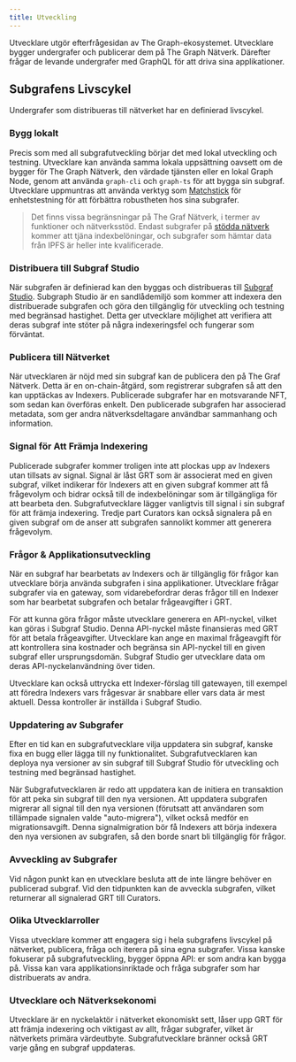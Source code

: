 ```yaml
---
title: Utveckling
---
```


Utvecklare utgör efterfrågesidan av The Graph-ekosystemet. Utvecklare bygger undergrafer och publicerar dem på The Graph Nätverk. Därefter frågar de levande undergrafer med GraphQL för att driva sina applikationer.

## Subgrafens Livscykel

Undergrafer som distribueras till nätverket har en definierad livscykel.

### Bygg lokalt

Precis som med all subgrafutveckling börjar det med lokal utveckling och testning. Utvecklare kan använda samma lokala uppsättning oavsett om de bygger för The Graph Nätverk, den värdade tjänsten eller en lokal Graph Node, genom att använda `graph-cli` och `graph-ts` för att bygga sin subgraf. Utvecklare uppmuntras att använda verktyg som [Matchstick](https://github.com/LimeChain/matchstick) för enhetstestning för att förbättra robustheten hos sina subgrafer.

> Det finns vissa begränsningar på The Graf Nätverk, i termer av funktioner och nätverksstöd. Endast subgrafer på [stödda nätverk](/developing/supported-networks) kommer att tjäna indexbelöningar, och subgrafer som hämtar data från IPFS är heller inte kvalificerade.

### Distribuera till Subgraf Studio

När subgrafen är definierad kan den byggas och distribueras till [Subgraf Studio](https://thegraph.com/docs/en/deploying/subgraph-studio-faqs/). Subgraph Studio är en sandlådemiljö som kommer att indexera den distribuerade subgrafen och göra den tillgänglig för utveckling och testning med begränsad hastighet. Detta ger utvecklare möjlighet att verifiera att deras subgraf inte stöter på några indexeringsfel och fungerar som förväntat.

### Publicera till Nätverket

När utvecklaren är nöjd med sin subgraf kan de publicera den på The Graf Nätverk. Detta är en on-chain-åtgärd, som registrerar subgrafen så att den kan upptäckas av Indexers. Publicerade subgrafer har en motsvarande NFT, som sedan kan överföras enkelt. Den publicerade subgrafen har associerad metadata, som ger andra nätverksdeltagare användbar sammanhang och information.

### Signal för Att Främja Indexering

Publicerade subgrafer kommer troligen inte att plockas upp av Indexers utan tillsats av signal. Signal är låst GRT som är associerat med en given subgraf, vilket indikerar för Indexers att en given subgraf kommer att få frågevolym och bidrar också till de indexbelöningar som är tillgängliga för att bearbeta den. Subgrafutvecklare lägger vanligtvis till signal i sin subgraf för att främja indexering. Tredje part Curators kan också signalera på en given subgraf om de anser att subgrafen sannolikt kommer att generera frågevolym.

### Frågor & Applikationsutveckling

När en subgraf har bearbetats av Indexers och är tillgänglig för frågor kan utvecklare börja använda subgrafen i sina applikationer. Utvecklare frågar subgrafer via en gateway, som vidarebefordrar deras frågor till en Indexer som har bearbetat subgrafen och betalar frågeavgifter i GRT.

För att kunna göra frågor måste utvecklare generera en API-nyckel, vilket kan göras i Subgraf Studio. Denna API-nyckel måste finansieras med GRT för att betala frågeavgifter. Utvecklare kan ange en maximal frågeavgift för att kontrollera sina kostnader och begränsa sin API-nyckel till en given subgraf eller ursprungsdomän. Subgraf Studio ger utvecklare data om deras API-nyckelanvändning över tiden.

Utvecklare kan också uttrycka ett Indexer-förslag till gatewayen, till exempel att föredra Indexers vars frågesvar är snabbare eller vars data är mest aktuell. Dessa kontroller är inställda i Subgraf Studio.

### Uppdatering av Subgrafer

Efter en tid kan en subgrafutvecklare vilja uppdatera sin subgraf, kanske fixa en bugg eller lägga till ny funktionalitet. Subgrafutvecklaren kan deploya nya versioner av sin subgraf till Subgraf Studio för utveckling och testning med begränsad hastighet.

När Subgrafutvecklaren är redo att uppdatera kan de initiera en transaktion för att peka sin subgraf till den nya versionen. Att uppdatera subgrafen migrerar all signal till den nya versionen (förutsatt att användaren som tillämpade signalen valde "auto-migrera"), vilket också medför en migrationsavgift. Denna signalmigration bör få Indexers att börja indexera den nya versionen av subgrafen, så den borde snart bli tillgänglig för frågor.

### Avveckling av Subgrafer

Vid någon punkt kan en utvecklare besluta att de inte längre behöver en publicerad subgraf. Vid den tidpunkten kan de avveckla subgrafen, vilket returnerar all signalerad GRT till Curators.

### Olika Utvecklarroller

Vissa utvecklare kommer att engagera sig i hela subgrafens livscykel på nätverket, publicera, fråga och iterera på sina egna subgrafer. Vissa kanske fokuserar på subgrafutveckling, bygger öppna API: er som andra kan bygga på. Vissa kan vara applikationsinriktade och fråga subgrafer som har distribuerats av andra.

### Utvecklare och Nätverksekonomi

Utvecklare är en nyckelaktör i nätverket ekonomiskt sett, låser upp GRT för att främja indexering och viktigast av allt, frågar subgrafer, vilket är nätverkets primära värdeutbyte. Subgrafutvecklare bränner också GRT varje gång en subgraf uppdateras.
